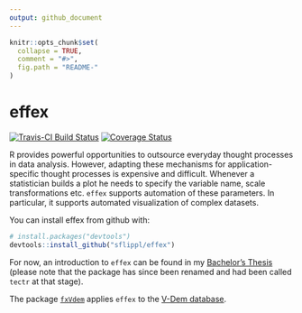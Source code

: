 ```yaml
---
output: github_document
---
```


<!-- README.md is generated from README.Rmd. Please edit that file -->

```r
knitr::opts_chunk$set(
  collapse = TRUE,
  comment = "#>",
  fig.path = "README-"
)
```

# effex

[![Travis-CI Build Status](https://travis-ci.org/sflippl/effex.svg?branch=master)](https://travis-ci.org/sflippl/effex)
[![Coverage Status](https://img.shields.io/codecov/c/github/sflippl/effex/master.svg)](https://codecov.io/github/sflippl/effex?branch=master)

R provides powerful opportunities to outsource everyday thought processes in data analysis. However, adapting these mechanisms for application-specific thought processes is expensive and difficult. Whenever a statistician builds a plot he needs to specify the variable name, scale transformations etc. `effex` supports automation of these parameters. In particular, it supports automated visualization of complex datasets.

You can install effex from github with:

```r
# install.packages("devtools")
devtools::install_github("sflippl/effex")
```

For now, an introduction to `effex` can be found in my [Bachelor's Thesis](https://github.com/sflippl/bachelor-thesis/blob/master/_book/bachelor-thesis.pdf) (please note that the package has since been renamed and had been called `tectr` at that stage).

The package [`fxVdem`](https://github.com/sflippl/fx-vdem) applies `effex` to the [V-Dem database](v-dem.net).
